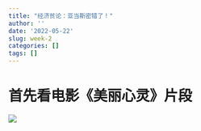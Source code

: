 ```yaml
---
title: "经济贫论：亚当斯密错了！"
author: ''
date: '2022-05-22'
slug: week-2
categories: []
tags: []
---
```


# 首先看电影《美丽心灵》片段
<img src="A Beautiful Mind - Bar Scene John Nashs Equilibrium Game Theory [1080p english full scene]" type="video/mp4"/>